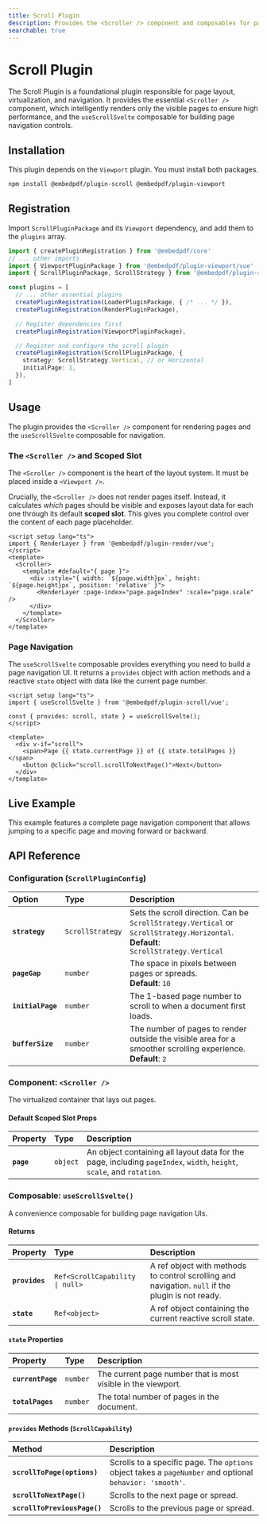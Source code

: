 ```yaml
---
title: Scroll Plugin
description: Provides the <Scroller /> component and composables for page layout, virtualization, and navigation in Vue.
searchable: true
---
```


# Scroll Plugin

The Scroll Plugin is a foundational plugin responsible for page layout, virtualization, and navigation. It provides the essential `<Scroller />` component, which intelligently renders only the visible pages to ensure high performance, and the `useScrollSvelte` composable for building page navigation controls.

## Installation

This plugin depends on the `Viewport` plugin. You must install both packages.

```sh npm2yarn
npm install @embedpdf/plugin-scroll @embedpdf/plugin-viewport
````

## Registration

Import `ScrollPluginPackage` and its `Viewport` dependency, and add them to the `plugins` array.

```typescript {4, 15-18}
import { createPluginRegistration } from '@embedpdf/core'
// ... other imports
import { ViewportPluginPackage } from '@embedpdf/plugin-viewport/vue'
import { ScrollPluginPackage, ScrollStrategy } from '@embedpdf/plugin-scroll/vue'

const plugins = [
  // ... other essential plugins
  createPluginRegistration(LoaderPluginPackage, { /* ... */ }),
  createPluginRegistration(RenderPluginPackage),

  // Register dependencies first
  createPluginRegistration(ViewportPluginPackage),

  // Register and configure the scroll plugin
  createPluginRegistration(ScrollPluginPackage, {
    strategy: ScrollStrategy.Vertical, // or Horizontal
    initialPage: 1,
  }),
]
```

## Usage

The plugin provides the `<Scroller />` component for rendering pages and the `useScrollSvelte` composable for navigation.

### The `<Scroller />` and Scoped Slot

The `<Scroller />` component is the heart of the layout system. It must be placed inside a `<Viewport />`.

Crucially, the `<Scroller />` does not render pages itself. Instead, it calculates *which* pages should be visible and exposes layout data for each one through its default **scoped slot**. This gives you complete control over the content of each page placeholder.

```vue {2, 8}
<script setup lang="ts">
import { RenderLayer } from '@embedpdf/plugin-render/vue';
</script>
<template>
  <Scroller>
    <template #default="{ page }">
      <div :style="{ width: `${page.width}px`, height: `${page.height}px`, position: 'relative' }">
        <RenderLayer :page-index="page.pageIndex" :scale="page.scale" />
      </div>
    </template>
  </Scroller>
</template>
```

### Page Navigation

The `useScrollSvelte` composable provides everything you need to build a page navigation UI. It returns a `provides` object with action methods and a reactive `state` object with data like the current page number.

```vue
<script setup lang="ts">
import { useScrollSvelte } from '@embedpdf/plugin-scroll/vue';

const { provides: scroll, state } = useScrollSvelte();
</script>

<template>
  <div v-if="scroll">
    <span>Page {{ state.currentPage }} of {{ state.totalPages }}</span>
    <button @click="scroll.scrollToNextPage()">Next</button>
  </div>
</template>
```

## Live Example

This example features a complete page navigation component that allows jumping to a specific page and moving forward or backward.


<ScrollExample />

## API Reference

### Configuration (`ScrollPluginConfig`)

| Option | Type | Description |
| :--- | :--- | :--- |
| **`strategy`** | `ScrollStrategy` | Sets the scroll direction. Can be `ScrollStrategy.Vertical` or `ScrollStrategy.Horizontal`. <br />**Default**: `ScrollStrategy.Vertical` |
| **`pageGap`** | `number` | The space in pixels between pages or spreads. <br />**Default**: `10` |
| **`initialPage`** | `number` | The 1-based page number to scroll to when a document first loads. |
| **`bufferSize`** | `number`| The number of pages to render outside the visible area for a smoother scrolling experience. <br />**Default**: `2` |

### Component: `<Scroller />`

The virtualized container that lays out pages.

#### Default Scoped Slot Props

| Property | Type | Description |
| :--- | :--- | :--- |
| **`page`** | `object` | An object containing all layout data for the page, including `pageIndex`, `width`, `height`, `scale`, and `rotation`. |

### Composable: `useScrollSvelte()`

A convenience composable for building page navigation UIs.

#### Returns

| Property | Type | Description |
| :--- | :--- | :--- |
| **`provides`** | `Ref<ScrollCapability \| null>` | A ref object with methods to control scrolling and navigation. `null` if the plugin is not ready. |
| **`state`** | `Ref<object>` | A ref object containing the current reactive scroll state. |

#### `state` Properties

| Property | Type | Description |
| :--- | :--- | :--- |
| **`currentPage`** | `number` | The current page number that is most visible in the viewport. |
| **`totalPages`** | `number` | The total number of pages in the document. |

#### `provides` Methods (`ScrollCapability`)

| Method | Description |
| :--- | :--- |
| **`scrollToPage(options)`** | Scrolls to a specific page. The `options` object takes a `pageNumber` and optional `behavior: 'smooth'`. |
| **`scrollToNextPage()`** | Scrolls to the next page or spread. |
| **`scrollToPreviousPage()`** | Scrolls to the previous page or spread. |